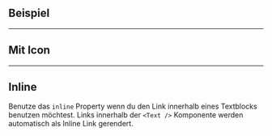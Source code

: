 ## Beispiel

<LiveCodeEditor />

---

## Mit Icon

<LiveCodeEditor example="icon" />

---

## Inline

Benutze das `inline` Property wenn du den Link innerhalb eines Textblocks
benutzen möchtest. Links innerhalb der `<Text />` Komponente werden automatisch
als Inline Link gerendert.

<LiveCodeEditor example="inline" />
<LiveCodeEditor example="inlineText" />
